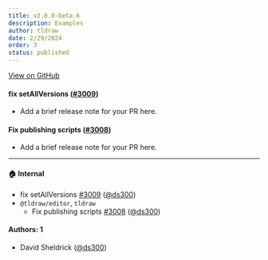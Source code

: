 ```yaml
---
title: v2.0.0-beta.6
description: Examples
author: tldraw
date: 2/29/2024
order: 3
status: published
---
```


[View on GitHub](https://github.com/tldraw/tldraw/releases/tag/v2.0.0-beta.6)

#### fix setAllVersions ([#3009](https://github.com/tldraw/tldraw/pull/3009))

- Add a brief release note for your PR here.

#### Fix publishing scripts ([#3008](https://github.com/tldraw/tldraw/pull/3008))

- Add a brief release note for your PR here.

---

#### 🏠 Internal

- fix setAllVersions [#3009](https://github.com/tldraw/tldraw/pull/3009) ([@ds300](https://github.com/ds300))
- `@tldraw/editor`, `tldraw`
  - Fix publishing scripts [#3008](https://github.com/tldraw/tldraw/pull/3008) ([@ds300](https://github.com/ds300))

#### Authors: 1

- David Sheldrick ([@ds300](https://github.com/ds300))
